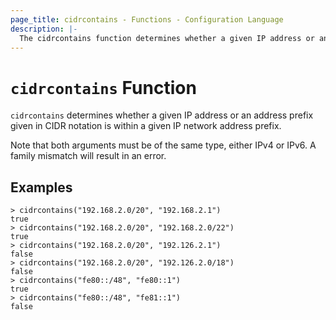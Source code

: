 ```yaml
---
page_title: cidrcontains - Functions - Configuration Language
description: |-
  The cidrcontains function determines whether a given IP address or an address prefix given in CIDR notation is within a given IP network address prefix.
---
```


# `cidrcontains` Function

`cidrcontains` determines whether a given IP address or an address prefix given in CIDR notation is within a given IP network address prefix.

Note that both arguments must be of the same type, either IPv4 or IPv6. A family mismatch will result in an error.

## Examples

```
> cidrcontains("192.168.2.0/20", "192.168.2.1")
true
> cidrcontains("192.168.2.0/20", "192.168.2.0/22")
true
> cidrcontains("192.168.2.0/20", "192.126.2.1")
false
> cidrcontains("192.168.2.0/20", "192.126.2.0/18")
false
> cidrcontains("fe80::/48", "fe80::1")
true
> cidrcontains("fe80::/48", "fe81::1")
false
```
